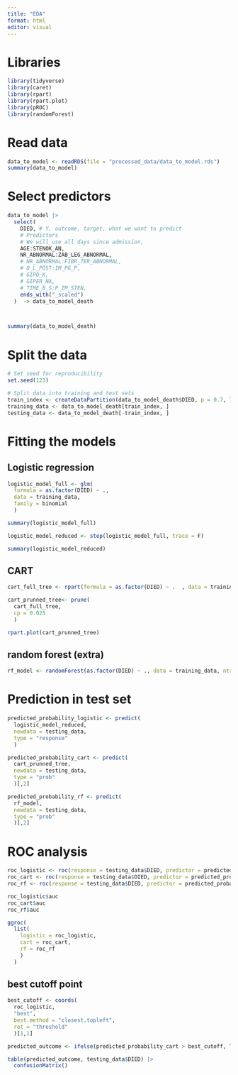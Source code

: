---
title: "EDA"
format: html
editor: visual
---

# Libraries

```{r}
library(tidyverse)
library(caret)
library(rpart)
library(rpart.plot)
library(pROC)
library(randomForest)
```


# Read data

```{r}
data_to_model <- readRDS(file = "processed_data/data_to_model.rds")
summary(data_to_model)
```


# Select predictors

```{r}
data_to_model |> 
  select(
    DIED, # Y, outcome, target, what we want to predict
    # Predictors
    # We will use all days since admission,
    AGE:STENOK_AN,
    NR_ABNORMAL:ZAB_LEG_ABNORMAL,
    # NR_ABNORMAL:FIBR_TER_ABNORMAL,
    # O_L_POST:IM_PG_P,
    # GIPO_K,
    # GIPER_NA,
    # TIME_B_S:P_IM_STEN,
    ends_with("_scaled")
  )  -> data_to_model_death



summary(data_to_model_death)
```

# Split the data

```{r}
# Set seed for reproducibility
set.seed(123)

# Split data into training and test sets
train_index <- createDataPartition(data_to_model_death$DIED, p = 0.7, list = FALSE)
training_data <- data_to_model_death[train_index, ]
testing_data <- data_to_model_death[-train_index, ]
```

# Fitting the models

## Logistic regression

```{r}
logistic_model_full <- glm(
  formula = as.factor(DIED) ~ .,
  data = training_data, 
  family = binomial
  )
```

```{r}
summary(logistic_model_full)
```


```{r}
logistic_model_reduced <- step(logistic_model_full, trace = F)
```

```{r}
summary(logistic_model_reduced)
```


## CART


```{r}
cart_full_tree <- rpart(formula = as.factor(DIED) ~ .  , data = training_data)

cart_prunned_tree<- prune(
  cart_full_tree, 
  cp = 0.025
  )
```

```{r}
rpart.plot(cart_prunned_tree)
```

## random forest (extra)

```{r}
rf_model <- randomForest(as.factor(DIED) ~ ., data = training_data, ntree = 500, mtry = 2)
```


# Prediction in test set

```{r}
predicted_probability_logistic <- predict(
  logistic_model_reduced, 
  newdata = testing_data, 
  type = "response"
  )

predicted_probability_cart <- predict(
  cart_prunned_tree, 
  newdata = testing_data, 
  type = "prob"
  )[,2]

predicted_probability_rf <- predict(
  rf_model, 
  newdata = testing_data, 
  type = "prob"
  )[,2]
```

# ROC analysis

```{r}
roc_logistic <- roc(response = testing_data$DIED, predictor = predicted_probability_logistic)
roc_cart <- roc(response = testing_data$DIED, predictor = predicted_probability_cart)
roc_rf <- roc(response = testing_data$DIED, predictor = predicted_probability_rf)
```

```{r}
roc_logistic$auc
roc_cart$auc
roc_rf$auc
```



```{r}
ggroc(
  list(
    logistic = roc_logistic,
    cart = roc_cart,
    rf = roc_rf
    )
  )
```

## best cutoff point

```{r}
best_cutoff <- coords(
  roc_logistic, 
  "best", 
  best.method = "closest.topleft",
  ret = "threshold"
  )[1,1]
```

```{r}
predicted_outcome <- ifelse(predicted_probability_cart > best_cutoff, TRUE, FALSE)
```


```{r}
table(predicted_outcome, testing_data$DIED) |> 
  confusionMatrix()
```


